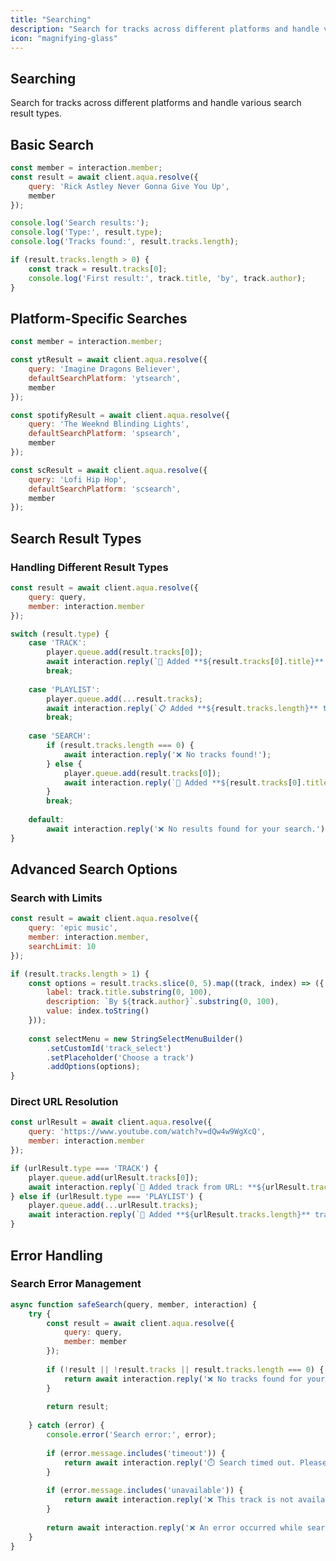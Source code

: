 ```yaml
---
title: "Searching"
description: "Search for tracks across different platforms and handle various search result types"
icon: "magnifying-glass"
---
```


## Searching

Search for tracks across different platforms and handle various search result types.

## Basic Search

```javascript
const member = interaction.member;
const result = await client.aqua.resolve({
    query: 'Rick Astley Never Gonna Give You Up',
    member
});

console.log('Search results:');
console.log('Type:', result.type);
console.log('Tracks found:', result.tracks.length);

if (result.tracks.length > 0) {
    const track = result.tracks[0];
    console.log('First result:', track.title, 'by', track.author);
}
```

## Platform-Specific Searches

```javascript
const member = interaction.member;

const ytResult = await client.aqua.resolve({
    query: 'Imagine Dragons Believer',
    defaultSearchPlatform: 'ytsearch',
    member
});

const spotifyResult = await client.aqua.resolve({
    query: 'The Weeknd Blinding Lights',
    defaultSearchPlatform: 'spsearch',
    member
});

const scResult = await client.aqua.resolve({
    query: 'Lofi Hip Hop',
    defaultSearchPlatform: 'scsearch',
    member
});
```

## Search Result Types

### Handling Different Result Types

```javascript
const result = await client.aqua.resolve({
    query: query,
    member: interaction.member
});

switch (result.type) {
    case 'TRACK':
        player.queue.add(result.tracks[0]);
        await interaction.reply(`🎵 Added **${result.tracks[0].title}** to queue`);
        break;
        
    case 'PLAYLIST':
        player.queue.add(...result.tracks);
        await interaction.reply(`📋 Added **${result.tracks.length}** tracks from playlist`);
        break;
        
    case 'SEARCH':
        if (result.tracks.length === 0) {
            await interaction.reply('❌ No tracks found!');
        } else {
            player.queue.add(result.tracks[0]);
            await interaction.reply(`🎵 Added **${result.tracks[0].title}** to queue`);
        }
        break;
        
    default:
        await interaction.reply('❌ No results found for your search.');
}
```

## Advanced Search Options

### Search with Limits

```javascript
const result = await client.aqua.resolve({
    query: 'epic music',
    member: interaction.member,
    searchLimit: 10
});

if (result.tracks.length > 1) {
    const options = result.tracks.slice(0, 5).map((track, index) => ({
        label: track.title.substring(0, 100),
        description: `By ${track.author}`.substring(0, 100),
        value: index.toString()
    }));
    
    const selectMenu = new StringSelectMenuBuilder()
        .setCustomId('track_select')
        .setPlaceholder('Choose a track')
        .addOptions(options);
}
```

### Direct URL Resolution

```javascript
const urlResult = await client.aqua.resolve({
    query: 'https://www.youtube.com/watch?v=dQw4w9WgXcQ',
    member: interaction.member
});

if (urlResult.type === 'TRACK') {
    player.queue.add(urlResult.tracks[0]);
    await interaction.reply(`🔗 Added track from URL: **${urlResult.tracks[0].title}**`);
} else if (urlResult.type === 'PLAYLIST') {
    player.queue.add(...urlResult.tracks);
    await interaction.reply(`🔗 Added **${urlResult.tracks.length}** tracks from playlist URL`);
}
```

## Error Handling

### Search Error Management

```javascript
async function safeSearch(query, member, interaction) {
    try {
        const result = await client.aqua.resolve({
            query: query,
            member: member
        });
        
        if (!result || !result.tracks || result.tracks.length === 0) {
            return await interaction.reply('❌ No tracks found for your search.');
        }
        
        return result;
        
    } catch (error) {
        console.error('Search error:', error);
        
        if (error.message.includes('timeout')) {
            return await interaction.reply('⏱️ Search timed out. Please try again.');
        }
        
        if (error.message.includes('unavailable')) {
            return await interaction.reply('❌ This track is not available in your region.');
        }
        
        return await interaction.reply('❌ An error occurred while searching. Please try again.');
    }
}
